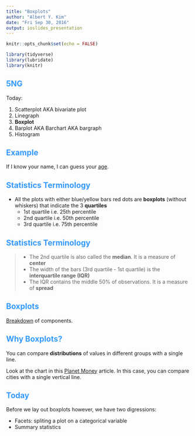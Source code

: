 ```yaml
---
title: "Boxplots"
author: "Albert Y. Kim"
date: "Fri Sep 30, 2016"
output: ioslides_presentation
---
```


<style>
h2 { 
 color: #3399ff;		
}
h3 { 
 color: #3399ff;		
}
slides > slide.backdrop {
  background: white;
}
</style>

```r
knitr::opts_chunk$set(echo = FALSE)
```

```r
library(tidyverse)
library(lubridate)
library(knitr)
```



## 5NG

Today:

1. Scatterplot AKA bivariate plot
1. Linegraph
1. **Boxplot**
1. Barplot AKA Barchart AKA bargraph
1. Histogram



## Example

If I know your name, I can guess your [age](http://fivethirtyeight.com/features/how-to-tell-someones-age-when-all-you-know-is-her-name/).



## Statistics Terminology

* All the plots with either blue/yellow bars red dots are **boxplots** (without whiskers) that indicate the 3 **quartiles**
    + 1st quartile i.e. 25th percentile
    + 2nd quartile i.e. 50th percentile
    + 3rd quartile i.e. 75th percentile



## Statistics Terminology

> * The 2nd quartile is also called the **median**. It is a measure of **center**
> * The width of the bars (3rd quartile - 1st quartile) is the **interquartile range (IQR)**
> * The IQR contains the middle 50% of observations. It is a measure of **spread**
    


## Boxplots

[Breakdown](http://www.datavizcatalogue.com/methods/images/anatomy/box_plot.png) of components.


    
## Why Boxplots?

You can compare **distributions** of values in different groups with a single line.

Look at the chart in this [Planet Money](http://www.npr.org/sections/money/2015/03/19/394057221/how-much-or-little-the-middle-class-makes-in-30-u-s-cities) article. In this case,
you can compare cities with a single vertical line.


    
## Today

Before we lay out boxplots however, we have two digressions:

* Facets: spliting a plot on a categorical variable
* Summary statistics
